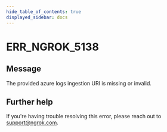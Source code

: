 ```yaml
---
hide_table_of_contents: true
displayed_sidebar: docs
---
```



# ERR_NGROK_5138

## Message

The provided azure logs ingestion URI is missing or invalid.

<ErrorDetails error="err_ngrok_5138" />

## Further help

If you're having trouble resolving this error, please reach out to [support@ngrok.com](mailto:support@ngrok.com?subject=Help%20with%20ERR_NGROK_5138).
